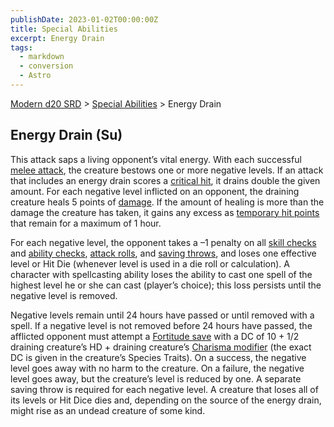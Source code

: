 ```yaml
---
publishDate: 2023-01-02T00:00:00Z
title: Special Abilities
excerpt: Energy Drain
tags:
  - markdown
  - conversion
  - Astro
---
```


[Modern d20 SRD](/#modernD20) > [Special Abilities](modern-d20-srd-special-abilities-index) > Energy Drain

## Energy Drain (Su)

This attack saps a living opponent’s vital energy. With each successful [melee attack](modern-d20-srd-combat-attack-actions), the creature bestows one or
more negative levels. If an attack that includes an energy drain scores a
[critical hit](modern-d20-srd-combat-critical-hits), it drains double the
given amount. For each negative level inflicted on an opponent, the draining
creature heals 5 points of [damage](modern-d20-srd-combat-damage). If the
amount of healing is more than the damage the creature has taken, it gains any
excess as [temporary hit points](modern-d20-srd-combat-death-dying-healing)
that remain for a maximum of 1 hour.

For each negative level, the opponent takes a –1 penalty on all [skill checks](modern-d20-srd-skills-skill-basics) and [ability checks](modern-d20-srd-basics-ability-scores), [attack rolls](modern-d20-srd-combat-attack-roll), and [saving throws](modern-d20-srd-basics-saving-throws),
and loses one effective level or Hit Die (whenever level is used in a die roll
or calculation). A character with spellcasting ability loses the ability to
cast one spell of the highest level he or she can cast (player’s choice); this
loss persists until the negative level is removed.

Negative levels remain until 24 hours have passed or until removed with a
spell. If a negative level is not removed before 24 hours have passed, the
afflicted opponent must attempt a [Fortitude save](modern-d20-srd-basics-saving-throws) with a DC of 10 + 1/2 draining creature’s HD + draining
creature’s [Charisma modifier](modern-d20-srd-basics-ability-scores) (the
exact DC is given in the creature’s Species Traits). On a success, the
negative level goes away with no harm to the creature. On a failure, the
negative level goes away, but the creature’s level is reduced by one. A
separate saving throw is required for each negative level. A creature that
loses all of its levels or Hit Dice dies and, depending on the source of the
energy drain, might rise as an undead creature of some kind.

